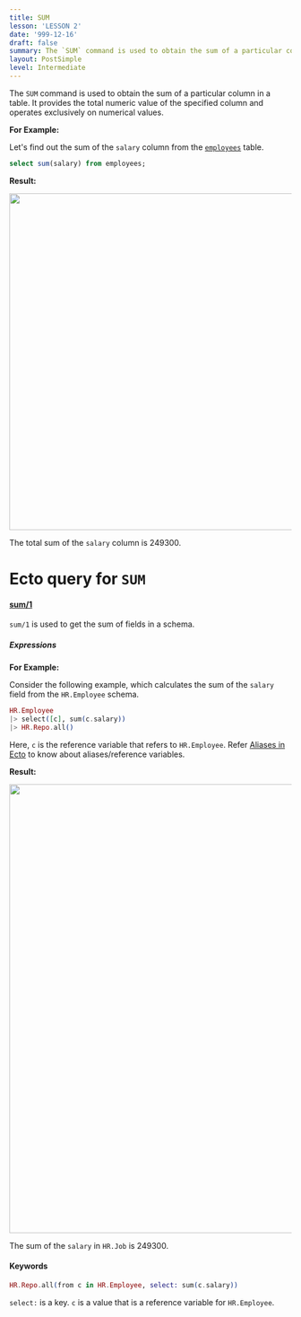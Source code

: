 ```yaml
---
title: SUM
lesson: 'LESSON 2'
date: '999-12-16'
draft: false
summary: The `SUM` command is used to obtain the sum of a particular column in a table. It provides the total numeric value of the specified column and operates exclusively on numerical values.
layout: PostSimple
level: Intermediate
---
```


The `SUM` command is used to obtain the sum of a particular column in a table. It provides the total numeric value of the specified column and operates exclusively on numerical values.

**For Example:**

Let's find out the sum of the `salary` column from the <a href="/blog/Introduction">`employees`</a> table.

``` SQL
select sum(salary) from employees;
```

**Result:**

<img src="/static/images/Pastedimage20231116144548.png" width="600" />

The total sum of the `salary` column is 249300.

# Ecto query for `SUM`

#### [sum/1](https://hexdocs.pm/ecto/Ecto.Query.API.html#sum/1)

`sum/1` is used to get the sum of fields in a schema.  

##### Expressions

**For Example:**

Consider the following example, which calculates the sum of the `salary` field from the `HR.Employee` schema.

``` Elixir
HR.Employee 
|> select([c], sum(c.salary)) 
|> HR.Repo.all() 
```

Here, `c` is the reference variable that refers to `HR.Employee`. Refer <a href="/blog/Aliases in Ecto">Aliases in Ecto</a> to know about aliases/reference variables.

**Result:**

<img src="/static/images/Pastedimage20231116144804.png" width="800" />

The sum of the `salary` in `HR.Job` is 249300.


#### Keywords


```Elixir
HR.Repo.all(from c in HR.Employee, select: sum(c.salary))    
```

`select:` is a key. `c` is a value that is a reference variable for `HR.Employee`. 
